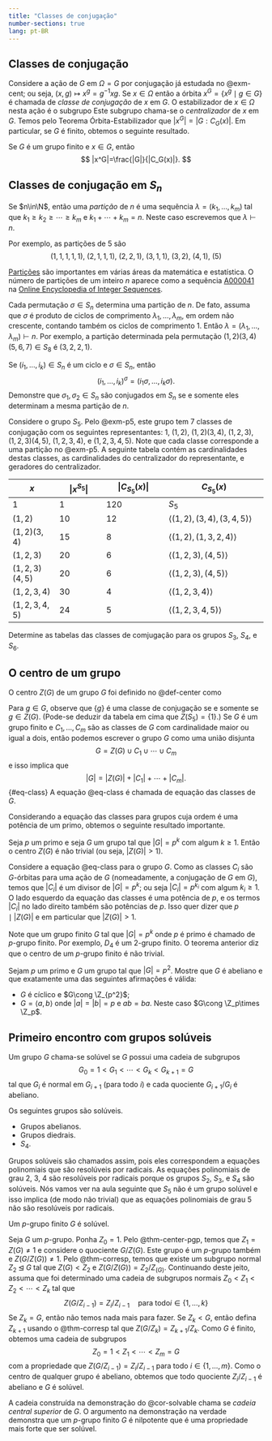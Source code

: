 ```yaml
---
title: "Classes de conjugação"
number-sections: true
lang: pt-BR
---
```


## Classes de conjugação




Considere a ação de $G$ em $\Omega=G$ por conjugação já estudada no @exm-cent; ou seja, $(x,g)\mapsto x^g=g^{-1}xg$. Se $x\in \Omega$ então a órbita $x^G=\{x^g \mid g\in G\}$ é chamada de *classe de conjugação* de $x$ em $G$. O estabilizador de $x\in \Omega$ nesta ação é o subgrupo
\begin{eqnarray*}
G_x&=&C_G(x)=\{g\in G\mid g^{-1}xg= x\}\\&=&\{g\in G\mid xg= gx\}.
\end{eqnarray*}
Este subgrupo chama-se o *centralizador* de $x$ em $G$. Temos pelo Teorema Órbita-Estabilizador que $|x^G|=|G:C_G(x)|$. Em particular, se $G$ é finito, obtemos o seguinte resultado.

:::{#prp-class-cent}
Se $G$ é um grupo finito e $x\in G$, então
$$
|x^G|=\frac{|G|}{|C_G(x)|}.
$$
:::

## Classes de conjugação em $S_n$

:::{#def-partition}
Se $n\in\N$, então uma *partição* de $n$ é uma sequẽncia $\lambda=(k_1,\ldots,k_m)$ tal que  $k_1\geq k_2\geq\cdots\geq k_m$ e $k_1+\cdots+k_m=n$. Neste caso escrevemos que 
$\lambda\vdash n$. 
:::

:::{#exm-p5}
Por exemplo, as partições de $5$ são 
$$
(1,1,1,1,1),\ (2,1,1,1),\ (2,2,1),\ (3,1,1),\ (3,2),\ (4,1),\ (5) 
$$
:::

[Partições](https://en.wikipedia.org/wiki/Integer_partition) são importantes em várias áreas da matemática e estatística. O número de partições de um inteiro $n$ aparece como a sequência [A000041](https://oeis.org/A000041) na [Online Encyclopedia of Integer Sequences](https://oeis.org/).

:::{#exm-perm-part}
Cada permutação $\sigma\in S_n$ determina uma partição de $n$. De fato, assuma que $\sigma$ é produto de ciclos de comprimento $\lambda_1,\ldots,\lambda_m$, em ordem não crescente, contando também os ciclos de comprimento $1$. Então $\lambda=(\lambda_1,\ldots,\lambda_m)\vdash n$. Por exemplo, a partição determinada pela permutação $(1,2)(3,4)(5,6,7)\in S_8$ é $(3,2,2,1)$. 
:::

:::{#exm-class-cent}
Se $(i_1,\ldots,i_k)\in S_n$ é um ciclo e $\sigma\in S_n$, então 
$$ 
    (i_1,\ldots,i_k)^\sigma=(i_1\sigma,\ldots,i_k\sigma). 
$$
Demonstre que $\sigma_1,\sigma_2\in S_n$ são conjugados em $S_n$ se e somente eles determinam a mesma partição de $n$. 
:::

:::{#exm-classes-s5}
Considere o grupo $S_5$. Pelo @exm-p5, este grupo tem 7 classes de conjugação com os seguintes representantes: $1$, $(1,2)$, $(1,2)(3,4)$, $(1,2,3)$, $(1,2,3)(4,5)$, $(1,2,3,4)$, e $(1,2,3,4,5)$. Note que cada classe corresponde a uma partição no @exm-p5. A seguinte tabela contém as cardinalidades destas classes, as cardinalidades do centralizador do representante, e geradores do centralizador.


| $x$                | $|x^{S_5}|$        | $|C_{S_5}(x)|$           | $C_{S_5}(x)$                           | 
| ------------------ | ------------------ | ------------------------ | -------------------------------------- |
| $1$                | $1$                | $120$                    | $S_5$                                  |
| $(1,2)$            | $10$               | $12$                     | $\left<(1,2),(3,4),(3,4,5)\right>$     | 
| $(1,2)(3,4)$       | $15$               | $8$                      | $\left<(1,2),(1,3,2,4)\right>$         |   
| $(1,2,3)$          | $20$               | $6$                      | $\left<(1,2,3),(4,5)\right>$           |
| $(1,2,3)(4,5)$     | $20$               | $6$                      | $\left<(1,2,3),(4,5)\right>$           |
| $(1,2,3,4)$        | $30$               | $4$                      | $\left<(1,2,3,4)\right>$               |
| $(1,2,3,4,5)$      | $24$               | $5$                      | $\left<(1,2,3,4,5)\right>$
:::

:::{#exr-s6}
Determine as tabelas das classes de comjugação para os grupos $S_3$, $S_4$, e $S_6$. 
:::

## O centro de um grupo

O centro $Z(G)$ de um grupo $G$ foi definido no @def-center como
\begin{eqnarray*}
Z(G)&=&\{g\in G\mid gh=hg\mbox{ para todo }h\in G\}\\&=&\{g\in G\mid g^h=g\mbox{ para todo }h\in G\}.
\end{eqnarray*}


Para $g\in G$, observe que $\{g\}$ é uma classe de conjugação se e somente se $g\in Z(G)$. (Pode-se deduzir da tabela em cima que $Z(S_5)=\{1\}$.) Se $G$ é um grupo finito e $C_1,\ldots,C_m$ são as classes de $G$ com cardinalidade maior ou igual a dois, então podemos escrever o grupo $G$ como uma união disjunta
$$
G=Z(G)\cup C_1\cup\cdots\cup C_m
$$
e isso implica que
$$
|G|=|Z(G)|+ |C_1|+\cdots+|C_m|.
$${#eq-class}
A equação @eq-class é chamada de equação das classes de $G$.

Considerando a equação das classes para grupos cuja ordem é uma potência de um primo, obtemos o seguinte resultado importante.

:::{#thm-center-pgp}
Seja $p$ um primo e seja $G$ um grupo tal que $|G|=p^k$ com algum $k\geq 1$. Então o centro $Z(G)$ é não trivial (ou seja, $|Z(G)|>1$).
:::

:::{.proof}
Considere a equação @eq-class para o grupo $G$. Como as classes $C_i$ são $G$-órbitas para uma ação de $G$ (nomeadamente, a conjugação de $G$ em $G$), temos que $|C_i|$ é um divisor de $|G|=p^k$; ou seja $|C_i|=p^{k_i}$ com algum $k_i\geq 1$. O lado esquerdo da equação das classes é uma potência de $p$, e os termos $|C_i|$ no lado direito também são potências de $p$. Isso quer dizer que $p\mid |Z(G)|$ e em particular que $|Z(G)|>1$.
:::

Note que um grupo finito $G$ tal que $|G|=p^k$ onde $p$ é primo é chamado de $p$-grupo finito. Por exemplo, $D_4$ é um 2-grupo finito. O teorema anterior diz que o centro de um $p$-grupo finito é não trivial.


:::{#exr-grp-p2}
Sejam $p$ um primo e $G$ um grupo tal que $|G|=p^2$. Mostre que $G$ é abeliano e que exatamente uma das seguintes afirmações é válida:

* $G$ é cíclico e $G\cong \Z_{p^2}$;
* $G=\left<a,b\right>$ onde $|a|=|b|=p$ e $ab=ba$. Neste caso $G\cong \Z_p\times \Z_p$. 
:::

## Primeiro encontro com grupos solúveis

:::{#def-solvable2}
Um grupo $G$ chama-se solúvel se $G$ possui uma cadeia de subgrupos
$$
G_0=1<G_1<\cdots<G_{k}<G_{k+1}=G
$$
tal que $G_i$ é normal em $G_{i+1}$ (para todo $i$) e cada quociente $G_{i+1}/G_{i}$ é abeliano.
:::

:::{#exm-solvable}
Os seguintes grupos são solúveis.

* Grupos abelianos.
* Grupos diedrais.
* $S_4$.
:::

Grupos solúveis são chamados assim, pois eles correspondem a equações polinomiais que são resolúveis por radicais. As equações polinomiais de grau 2, 3, 4 são resolúveis por radicais porque os grupos $S_2$, $S_3$, e $S_4$ são solúveis. Nós vamos ver na aula seguinte que $S_5$ não é um grupo solúvel e isso implica (de modo não trivial) que as equações polinomiais de grau 5 não são resolúveis por radicais.

:::{#cor-solvable}
Um $p$-grupo finito $G$ é solúvel.
:::

:::{.proof}
Seja $G$ um $p$-grupo. Ponha $Z_0=1$. Pelo @thm-center-pgp, temos que $Z_1=Z(G)\neq 1$ e considere o quociente $G/Z(G)$. Este grupo é um $p$-grupo também e $Z(G/Z(G))\neq 1$. Pelo @thm-corresp, temos que existe um subgrupo normal $Z_2\unlhd G$ tal que $Z(G)< Z_2$ e $Z(G/Z(G))=Z_2/Z_(G)$. Continuando deste jeito, assuma que foi determinado uma cadeia de subgrupos normais $Z_0<Z_1<Z_2<\cdots<Z_k$ tal que 
$$
Z(G/Z_{i-1})=Z_i/Z_{i-1}\quad\mbox{para todo}i\in\{1,\ldots,k\}
$$
Se $Z_k=G$, então não temos nada mais para fazer. Se $Z_k<G$, então defina $Z_{k+1}$ usando o @thm-corresp tal que $Z(G/Z_k)=Z_{k+1}/Z_k$. 
Como $G$ é finito, obtemos uma cadeia de subgrupos 
$$
Z_0=1<Z_1<\cdots<Z_m=G
$$
com a propriedade que $Z(G/Z_{i-1})=Z_{i}/Z_{i-1}$ para todo $i\in\{1,\ldots,m\}$. Como o centro de qualquer grupo é abeliano, obtemos que todo quociente $Z_i/Z_{i-1}$ é abeliano e $G$ é solúvel. 
:::

A cadeia construída na demonstração do @cor-solvable chama se *cadeia central superior* de $G$. O argumento na demonstração na verdade demonstra que um $p$-grupo finito $G$ é nilpotente que é uma propriedade mais forte que ser solúvel.